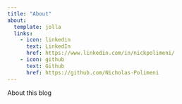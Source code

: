 ```yaml
---
title: "About"
about:
  template: jolla
  links:
    - icon: linkedin
      text: LinkedIn
      href: https://www.linkedin.com/in/nickpolimeni/
    - icon: github
      text: Github
      href: https://github.com/Nicholas-Polimeni
---
```


About this blog

